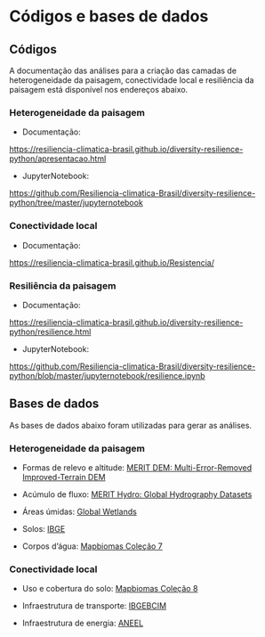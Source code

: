 # Códigos e bases de dados

## Códigos

A documentação das análises para a criação das camadas de heterogeneidade da paisagem, conectividade local e resiliência da paisagem está disponível nos endereços abaixo.


### Heterogeneidade da paisagem

+ Documentação:

[https://resiliencia-climatica-brasil.github.io/diversity-resilience-python/apresentacao.html](https://resiliencia-climatica-brasil.github.io/diversity-resilience-python/apresentacao.html)

+ JupyterNotebook:

[https://github.com/Resiliencia-climatica-Brasil/diversity-resilience-python/tree/master/jupyternotebook](https://github.com/Resiliencia-climatica-Brasil/diversity-resilience-python/tree/master/jupyternotebook)


### Conectividade local

+ Documentação:

[https://resiliencia-climatica-brasil.github.io/Resistencia/](https://resiliencia-climatica-brasil.github.io/Resistencia/)


### Resiliência da paisagem

+ Documentação: 

[https://resiliencia-climatica-brasil.github.io/diversity-resilience-python/resilience.html](https://resiliencia-climatica-brasil.github.io/diversity-resilience-python/resilience.html)

+ JupyterNotebook:

[https://github.com/Resiliencia-climatica-Brasil/diversity-resilience-python/blob/master/jupyternotebook/resilience.ipynb](https://github.com/Resiliencia-climatica-Brasil/diversity-resilience-python/blob/master/jupyternotebook/resilience.ipynb)


## Bases de dados

As bases de dados abaixo foram utilizadas para gerar as análises.


### Heterogeneidade da paisagem

+ Formas de relevo e altitude:
[MERIT DEM: Multi-Error-Removed Improved-Terrain DEM](https://developers.google.com/earth-engine/datasets/catalog/MERIT_DEM_v1_0_3)

+ Acúmulo de fluxo:
[MERIT Hydro: Global Hydrography Datasets](https://developers.google.com/earth-engine/datasets/catalog/MERIT_Hydro_v1_0_1)

+ Áreas úmidas:
[Global Wetlands](
https://www2.cifor.org/global-wetlands/)

+ Solos:
[IBGE](
https://www.ibge.gov.br/geociencias/informacoes-ambientais/pedologia/10871-pedologia.html)

+ Corpos d’água:
[Mapbiomas Coleção 7](
https://mapbiomas.org/)


### Conectividade local

+ Uso e cobertura do solo: [Mapbiomas Coleção 8](https://mapbiomas.org/)

+ Infraestrutura de transporte: [IBGEBCIM](https://www.ibge.gov.br/geociencias/cartas-e-mapas/bases-cartograficas-continuas/15759-brasil.html?=&t=downloads)

+ Infraestrutura de energia: [ANEEL](https://gisepeprd2.epe.gov.br/WebMapEPE/)

